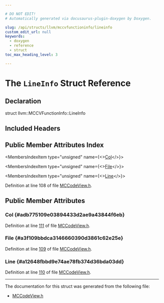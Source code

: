 ```yaml
---

# DO NOT EDIT!
# Automatically generated via docusaurus-plugin-doxygen by Doxygen.

slug: /api/structs/llvm/mccvfunctioninfo/lineinfo
custom_edit_url: null
keywords:
  - doxygen
  - reference
  - struct
toc_max_heading_level: 3

---
```





# The `LineInfo` Struct Reference

<DoxygenPage pluginConfig={pluginConfig}>



## Declaration

<CodeBlock>struct llvm::MCCVFunctionInfo::LineInfo</CodeBlock>

## Included Headers

<IncludesList>
<IncludesListItem
  filePath="llvm/MC/MCCodeView.h"
  permalink="/docs/api/files/include/include/llvm/include/llvm/mc/mccodeview-h"
  isLocal="true" />
</IncludesList>

## Public Member Attributes Index

<MembersIndex>

<MembersIndexItem
  type="unsigned"
  name={<><a href="#adb775109e03894433d2ae9a43844f6eb">Col</a></>}>
</MembersIndexItem>

<MembersIndexItem
  type="unsigned"
  name={<><a href="#a3f109bbdca3146660390d3861c62e25e">File</a></>}>
</MembersIndexItem>

<MembersIndexItem
  type="unsigned"
  name={<><a href="#a12648fbbd9e74ae78fb374d36bda03dd">Line</a></>}>
</MembersIndexItem>

</MembersIndex>


Definition at line 108 of file <a href="/docs/api/files/include/include/llvm/include/llvm/mc/mccodeview-h">MCCodeView.h</a>.

<SectionDefinition>

## Public Member Attributes

### Col {#adb775109e03894433d2ae9a43844f6eb}

<MemberDefinition
  prototype="unsigned llvm::MCCVFunctionInfo::LineInfo::Col">

Definition at line <a href="/docs/api/files/include/include/llvm/include/llvm/mc/mccodeview-h/#l00111">111</a> of file <a href="/docs/api/files/include/include/llvm/include/llvm/mc/mccodeview-h">MCCodeView.h</a>.
</MemberDefinition>

### File {#a3f109bbdca3146660390d3861c62e25e}

<MemberDefinition
  prototype="unsigned llvm::MCCVFunctionInfo::LineInfo::File">

Definition at line <a href="/docs/api/files/include/include/llvm/include/llvm/mc/mccodeview-h/#l00109">109</a> of file <a href="/docs/api/files/include/include/llvm/include/llvm/mc/mccodeview-h">MCCodeView.h</a>.
</MemberDefinition>

### Line {#a12648fbbd9e74ae78fb374d36bda03dd}

<MemberDefinition
  prototype="unsigned llvm::MCCVFunctionInfo::LineInfo::Line">

Definition at line <a href="/docs/api/files/include/include/llvm/include/llvm/mc/mccodeview-h/#l00110">110</a> of file <a href="/docs/api/files/include/include/llvm/include/llvm/mc/mccodeview-h">MCCodeView.h</a>.
</MemberDefinition>

</SectionDefinition>

<hr/>

The documentation for this struct was generated from the following file:

<ul>
<li><a href="/docs/api/files/include/include/llvm/include/llvm/mc/mccodeview-h">MCCodeView.h</a></li>
</ul>

</DoxygenPage>
